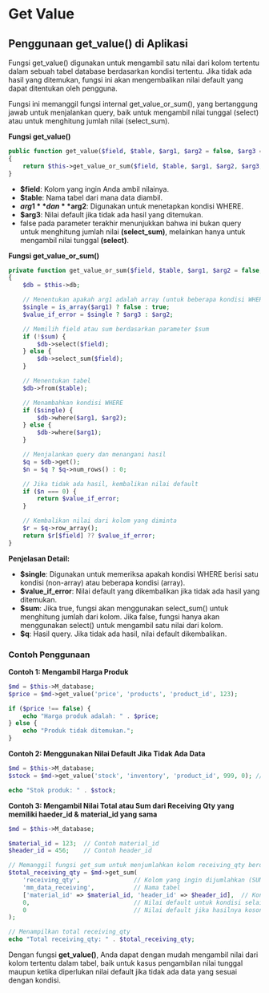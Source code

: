 # Get Value

## Penggunaan get_value() di Aplikasi

Fungsi get_value() digunakan untuk mengambil satu nilai dari kolom tertentu dalam sebuah tabel database berdasarkan kondisi tertentu. Jika tidak ada hasil yang ditemukan, fungsi ini akan mengembalikan nilai default yang dapat ditentukan oleh pengguna.

Fungsi ini memanggil fungsi internal get_value_or_sum(), yang bertanggung jawab untuk menjalankan query, baik untuk mengambil nilai tunggal (select) atau untuk menghitung jumlah nilai (select_sum).

**Fungsi get_value()**

```php
public function get_value($field, $table, $arg1, $arg2 = false, $arg3 = false)
{
    return $this->get_value_or_sum($field, $table, $arg1, $arg2, $arg3, false);
}
```

- **$field**: Kolom yang ingin Anda ambil nilainya.
- **$table**: Nama tabel dari mana data diambil.
- **$arg1** dan **$arg2**: Digunakan untuk menetapkan kondisi WHERE.
- **$arg3**: Nilai default jika tidak ada hasil yang ditemukan.
- false pada parameter terakhir menunjukkan bahwa ini bukan query untuk menghitung jumlah nilai **(select_sum)**, melainkan hanya untuk mengambil nilai tunggal **(select)**.

**Fungsi get_value_or_sum()**

```php
private function get_value_or_sum($field, $table, $arg1, $arg2 = false, $arg3 = 0, $sum = false)
{
    $db = $this->db;

    // Menentukan apakah arg1 adalah array (untuk beberapa kondisi WHERE)
    $single = is_array($arg1) ? false : true;
    $value_if_error = $single ? $arg3 : $arg2;

    // Memilih field atau sum berdasarkan parameter $sum
    if (!$sum) {
        $db->select($field);
    } else {
        $db->select_sum($field);
    }

    // Menentukan tabel
    $db->from($table);

    // Menambahkan kondisi WHERE
    if ($single) {
        $db->where($arg1, $arg2);
    } else {
        $db->where($arg1);
    }

    // Menjalankan query dan menangani hasil
    $q = $db->get();
    $n = $q ? $q->num_rows() : 0;

    // Jika tidak ada hasil, kembalikan nilai default
    if ($n === 0) {
        return $value_if_error;
    }

    // Kembalikan nilai dari kolom yang diminta
    $r = $q->row_array();
    return $r[$field] ?? $value_if_error;
}
```

**Penjelasan Detail:**

- **$single**: Digunakan untuk memeriksa apakah kondisi WHERE berisi satu kondisi (non-array) atau beberapa kondisi (array).
- **$value_if_error**: Nilai default yang dikembalikan jika tidak ada hasil yang ditemukan.
- **$sum**: Jika true, fungsi akan menggunakan select_sum() untuk menghitung jumlah dari kolom. Jika false, fungsi hanya akan menggunakan select() untuk mengambil satu nilai dari kolom.
- **$q**: Hasil query. Jika tidak ada hasil, nilai default dikembalikan.

### Contoh Penggunaan

**Contoh 1: Mengambil Harga Produk**

```php copy
$md = $this->M_database;
$price = $md->get_value('price', 'products', 'product_id', 123);

if ($price !== false) {
    echo "Harga produk adalah: " . $price;
} else {
    echo "Produk tidak ditemukan.";
}
```

**Contoh 2: Menggunakan Nilai Default Jika Tidak Ada Data**

```php copy
$md = $this->M_database;
$stock = $md->get_value('stock', 'inventory', 'product_id', 999, 0); // Nilai default adalah 0

echo "Stok produk: " . $stock;
```

**Contoh 3: Mengambil Nilai Total atau Sum dari Receiving Qty yang memiliki haeder_id & material_id yang sama**

```php copy
$md = $this->M_database;

$material_id = 123;  // Contoh material_id
$header_id = 456;    // Contoh header_id

// Memanggil fungsi get_sum untuk menjumlahkan kolom receiving_qty berdasarkan kondisi yang ditentukan
$total_receiving_qty = $md->get_sum(
    'receiving_qty',               // Kolom yang ingin dijumlahkan (SUM)
    'mm_data_receiving',           // Nama tabel
    ['material_id' => $material_id, 'header_id' => $header_id],  // Kondisi WHERE
    0,                             // Nilai default untuk kondisi selain array (tidak diperlukan karena menggunakan array)
    0                              // Nilai default jika hasilnya kosong (kembalikan 0 jika tidak ada hasil)
);

// Menampilkan total receiving_qty
echo "Total receiving_qty: " . $total_receiving_qty;
```

Dengan fungsi **get_value()**, Anda dapat dengan mudah mengambil nilai dari kolom tertentu dalam tabel, baik untuk kasus pengambilan nilai tunggal maupun ketika diperlukan nilai default jika tidak ada data yang sesuai dengan kondisi.
